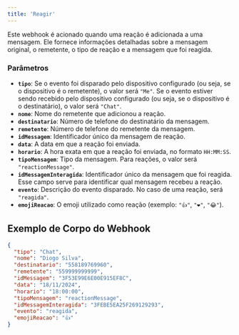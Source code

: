 ```yaml
---
title: 'Reagir'
---
```


Este webhook é acionado quando uma reação é adicionada a uma mensagem. Ele fornece informações detalhadas sobre a mensagem original, o remetente, o tipo de reação e a mensagem que foi reagida.

### Parâmetros

- **`tipo`**: Se o evento foi disparado pelo dispositivo configurado (ou seja, se o dispositivo é o remetente), o valor será `"Me"`. Se o evento estiver sendo recebido pelo dispositivo configurado (ou seja, se o dispositivo é o destinatário), o valor será `"Chat"`.
- **`nome`**: Nome do remetente que adicionou a reação.
- **`destinatario`**: Número de telefone do destinatário da mensagem.
- **`remetente`**: Número de telefone do remetente da mensagem.
- **`idMessagem`**: Identificador único da mensagem de reação.
- **`data`**: A data em que a reação foi enviada.
- **`horario`**: A hora exata em que a reação foi enviada, no formato `HH:MM:SS`.
- **`tipoMensagem`**: Tipo da mensagem. Para reações, o valor será `"reactionMessage"`.
- **`idMessagemInteragida`**: Identificador único da mensagem que foi reagida. Esse campo serve para identificar qual mensagem recebeu a reação.
- **`evento`**: Descrição do evento disparado. No caso de uma reação, será `"reagida"`.
- **`emojiReacao`**: O emoji utilizado como reação (exemplo: `"👍"`, `"❤️"`, `"😂"`).

## Exemplo de Corpo do Webhook

```json
{
  "tipo": "Chat",
  "nome": "Diogo Silva",
  "destinatario": "558189769960",
  "remetente": "559999999999",
  "idMessagem": "3F53E99E6E00E915EF8C",
  "data": "18/11/2024",
  "horario": "18:00:00",
  "tipoMensagem": "reactionMessage",
  "idMessagemInteragida": "3FEBE5EA25F269129293",
  "evento": "reagida",
  "emojiReacao": "👍"
}
